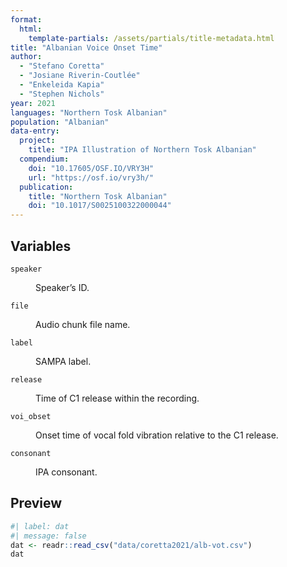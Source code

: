 ```yaml
---
format: 
  html:
    template-partials: /assets/partials/title-metadata.html
title: "Albanian Voice Onset Time"
author: 
  - "Stefano Coretta"
  - "Josiane Riverin-Coutlée"
  - "Enkeleida Kapia"
  - "Stephen Nichols"
year: 2021
languages: "Northern Tosk Albanian"
population: "Albanian"
data-entry:
  project:
    title: "IPA Illustration of Northern Tosk Albanian"
  compendium:
    doi: "10.17605/OSF.IO/VRY3H"
    url: "https://osf.io/vry3h/"
  publication:
    title: "Northern Tosk Albanian"
    doi: "10.1017/S0025100322000044"
---
```


## Variables

`speaker`

:   Speaker's ID.

`file`

:   Audio chunk file name.

`label`

:   SAMPA label.

`release`

:   Time of C1 release within the recording.

`voi_obset`

:   Onset time of vocal fold vibration relative to the C1 release.

`consonant`

:   IPA consonant.

## Preview

```r
#| label: dat
#| message: false
dat <- readr::read_csv("data/coretta2021/alb-vot.csv")
dat
```
